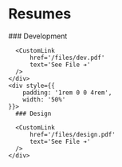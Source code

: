 
<Navbar active='/about' />

# Resumes

<div style={{
  display: 'flex',
  justifyContent: 'between',
  alignItems: 'center',
  flexDirection: 'row',
  flexWrap: 'nowrap',
}}>
    <div style={{
        padding: '1rem 4rem 0 0',
        width: '50%'
    }}>
      ### Development

      <CustomLink
          href='/files/dev.pdf'
          text='See File ➔'
      />
    </div>
    <div style={{
        padding: '1rem 0 0 4rem',
        width: '50%'
    }}>
      ### Design

      <CustomLink
          href='/files/design.pdf'
          text='See File ➔'
      />
    </div>

</div>
